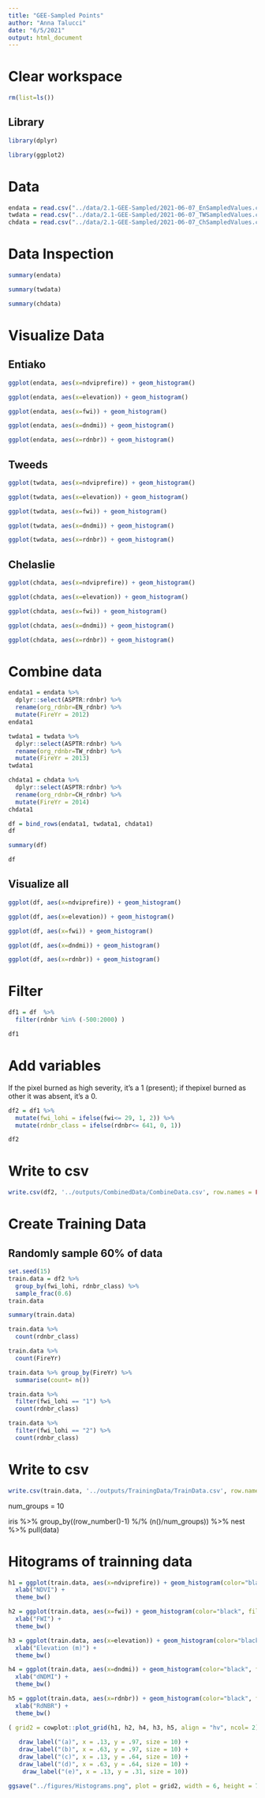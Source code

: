 ```yaml
---
title: "GEE-Sampled Points"
author: "Anna Talucci"
date: "6/5/2021"
output: html_document
---
```


# Clear workspace

```r
rm(list=ls()) 
```


## Library
```r


library(dplyr)

library(ggplot2)
```



# Data
```r
endata = read.csv("../data/2.1-GEE-Sampled/2021-06-07_EnSampledValues.csv", header=TRUE, sep = ",", strip.white = TRUE)
twdata = read.csv("../data/2.1-GEE-Sampled/2021-06-07_TWSampledValues.csv", header=TRUE, sep = ",", strip.white = TRUE)
chdata = read.csv("../data/2.1-GEE-Sampled/2021-06-07_ChSampledValues.csv", header=TRUE, sep = ",", strip.white = TRUE)
```


# Data Inspection
```r
summary(endata)
```

```r
summary(twdata)
```
```r
summary(chdata)
```

#  Visualize Data

## Entiako
```r
ggplot(endata, aes(x=ndviprefire)) + geom_histogram() 
```


```r
ggplot(endata, aes(x=elevation)) + geom_histogram() 
```



```r
ggplot(endata, aes(x=fwi)) + geom_histogram() 
```


```r
ggplot(endata, aes(x=dndmi)) + geom_histogram() 
```



```r
ggplot(endata, aes(x=rdnbr)) + geom_histogram() 
```

## Tweeds
```r
ggplot(twdata, aes(x=ndviprefire)) + geom_histogram() 
```


```r
ggplot(twdata, aes(x=elevation)) + geom_histogram() 
```



```r
ggplot(twdata, aes(x=fwi)) + geom_histogram() 
```


```r
ggplot(twdata, aes(x=dndmi)) + geom_histogram() 
```



```r
ggplot(twdata, aes(x=rdnbr)) + geom_histogram() 
```


## Chelaslie
```r
ggplot(chdata, aes(x=ndviprefire)) + geom_histogram() 
```


```r
ggplot(chdata, aes(x=elevation)) + geom_histogram() 
```



```r
ggplot(chdata, aes(x=fwi)) + geom_histogram() 
```


```r
ggplot(chdata, aes(x=dndmi)) + geom_histogram() 
```



```r
ggplot(chdata, aes(x=rdnbr)) + geom_histogram() 
```

# Combine data

```r

endata1 = endata %>% 
  dplyr::select(ASPTR:rdnbr) %>%
  rename(org_rdnbr=EN_rdnbr) %>%
  mutate(FireYr = 2012)
endata1
```

```r

twdata1 = twdata %>% 
  dplyr::select(ASPTR:rdnbr) %>%
  rename(org_rdnbr=TW_rdnbr) %>%
  mutate(FireYr = 2013)
twdata1
```


```r

chdata1 = chdata %>% 
  dplyr::select(ASPTR:rdnbr) %>%
  rename(org_rdnbr=CH_rdnbr) %>%
  mutate(FireYr = 2014)
chdata1
```


```r
df = bind_rows(endata1, twdata1, chdata1)
df
```


```r
summary(df)
```

```r
df
```

## Visualize all

```r
ggplot(df, aes(x=ndviprefire)) + geom_histogram() 
```


```r
ggplot(df, aes(x=elevation)) + geom_histogram() 
```



```r
ggplot(df, aes(x=fwi)) + geom_histogram() 
```


```r
ggplot(df, aes(x=dndmi)) + geom_histogram() 
```



```r
ggplot(df, aes(x=rdnbr)) + geom_histogram() 
```


# Filter

```r
df1 = df  %>% 
  filter(rdnbr %in% (-500:2000) )

df1
```



# Add variables

If the pixel burned as high severity, it’s a 1 (present); if thepixel burned as other it was absent, it’s a 0.

```r
df2 = df1 %>%
  mutate(fwi_lohi = ifelse(fwi<= 29, 1, 2)) %>%
  mutate(rdnbr_class = ifelse(rdnbr<= 641, 0, 1))

df2

```

# Write to csv
```r
write.csv(df2, '../outputs/CombinedData/CombineData.csv', row.names = FALSE)
```


# Create Training Data
## Randomly sample 60%  of data



```r
set.seed(15)
train.data = df2 %>% 
  group_by(fwi_lohi, rdnbr_class) %>%
  sample_frac(0.6)
train.data
```

```r
summary(train.data)
```






```r
train.data %>% 
  count(rdnbr_class) 
```

```r
train.data %>% 
  count(FireYr) 
```

```r
train.data %>% group_by(FireYr) %>%
  summarise(count= n()) 
```

```r
train.data %>% 
  filter(fwi_lohi == "1") %>%
  count(rdnbr_class) 
```

```r
train.data %>% 
  filter(fwi_lohi == "2") %>%
  count(rdnbr_class) 
```

# Write to csv
```r
write.csv(train.data, '../outputs/TrainingData/TrainData.csv', row.names = FALSE)
```


num_groups = 10

iris %>% 
   group_by((row_number()-1) %/% (n()/num_groups)) %>%
   nest %>% pull(data)


# Hitograms of trainning data



```r
h1 = ggplot(train.data, aes(x=ndviprefire)) + geom_histogram(color="black", fill="white") +
  xlab("NDVI") +
  theme_bw()
```

```r
h2 = ggplot(train.data, aes(x=fwi)) + geom_histogram(color="black", fill="white") +
  xlab("FWI") +
  theme_bw()
```



```r
h3 = ggplot(train.data, aes(x=elevation)) + geom_histogram(color="black", fill="white") +
  xlab("Elevation (m)") +
  theme_bw()
```

```r
h4 = ggplot(train.data, aes(x=dndmi)) + geom_histogram(color="black", fill="white") +
  xlab("dNDMI") +
  theme_bw()
```





```r
h5 = ggplot(train.data, aes(x=rdnbr)) + geom_histogram(color="black", fill="white") +
  xlab("RdNBR") +
  theme_bw()
```


```r
( grid2 = cowplot::plot_grid(h1, h2, h4, h3, h5, align = "hv", ncol= 2) +
    
   draw_label("(a)", x = .13, y = .97, size = 10) +
   draw_label("(b)", x = .63, y = .97, size = 10) +
   draw_label("(c)", x = .13, y = .64, size = 10) +
   draw_label("(d)", x = .63, y = .64, size = 10) +
    draw_label("(e)", x = .13, y = .31, size = 10))
```


```r
ggsave("../figures/Histograms.png", plot = grid2, width = 6, height = 7, units = c("in"), dpi=600 )
```
